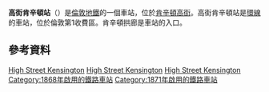 {{expand|time=2016-03-09T06:50:26+00:00}}
{{unreferenced|time=2016-03-09T06:50:26+00:00}}
{{NoteTA
|G1=Transport
|G2=UK Places
|G3=TfL
}}
{{Infobox London station|symbol=underground
| name          = 高街肯辛頓<br />High Street Kensington
| alt_name      = 
| manager       = [[倫敦地鐵|倫敦地鐵]]
| manager1      =
| manager2      = 
| owner         =
| owner1        =
| owner2        =
| locale        = [[肯辛頓高街|肯辛頓高街]]
| borough       = [[肯辛頓-修爾斯區|肯辛頓-修爾斯區]]
| platforms     = 4
| fare_zone     = 1
| fare_zone_1   = 
| railcode      =
| railcode2     =
| tubecode      =
| image_name    = High Street Kensington station October 2013.jpg
| image_alt     =
| caption       = 
| latitude      = 51.5008
| longitude     = -0.1925
| map_type      = Central London
| label_position= right
<!--| tubeexits03   =
| tubeexits04   =
| tubeexits05   = 11.622
| tubeexits06   = 12.901
| tubeexits07   = {{decrease}} 12.603
| tubeexits08   = {{increase}} 13.260
| tubeexits09   = {{decrease}} 12.522-->
}}
'''高街肯辛頓站'''（{{lang-en|High Street Kensington tube station}}）是[[倫敦地鐵|倫敦地鐵]]的一個車站，位於[[肯辛頓高街|肯辛頓高街]]。高街肯辛頓站是[[環線_(倫敦地鐵)|環線]]的車站，位於倫敦第1收費區。肯辛頓拱廊是車站的入口。
{{commons category|High Street Kensington tube station}}

==參考資料==
{{reflist}}

{{倫敦地鐵環線}}
{{倫敦地鐵區域線}}

[[Category:環線車站_(倫敦地鐵)|High Street Kensington]]
[[Category:區域線車站|High Street Kensington]]
[[Category:肯辛頓-切爾西區鐵路車站|High Street Kensington]]
[[Category:1868年啟用的鐵路車站|Category:1868年啟用的鐵路車站]]
[[Category:1871年啟用的鐵路車站|Category:1871年啟用的鐵路車站]]